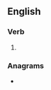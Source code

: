 ==English==

===Verb===
{{head|en|verb form}}

# {{en-past of|pule}}

===Anagrams===
* {{anagrams|en|duple|upled}}